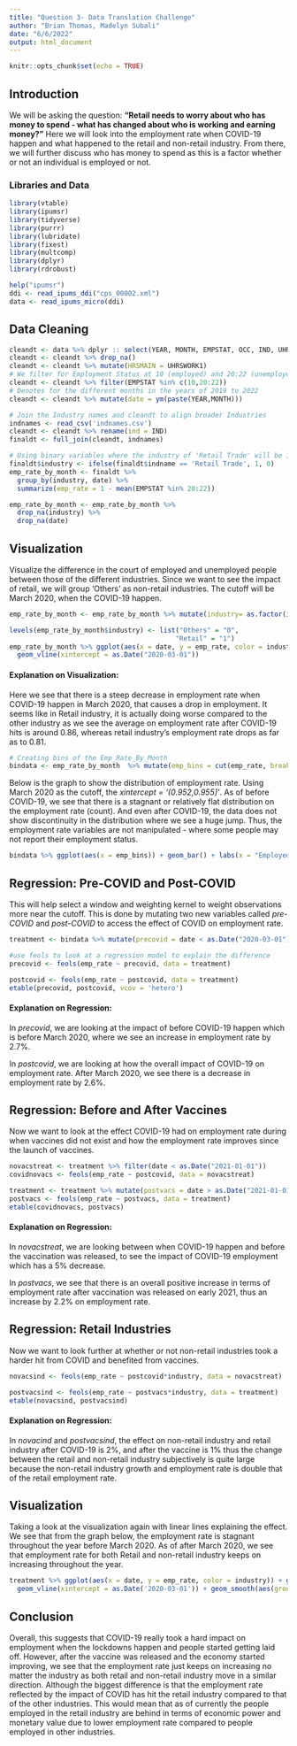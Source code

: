 ```yaml
---
title: "Question 3- Data Translation Challenge"
author: "Brian Thomas, Madelyn Subali"
date: "6/6/2022"
output: html_document
---
```


```r
knitr::opts_chunk$set(echo = TRUE)
```

## Introduction

We will be asking the question: **"Retail needs to worry about who has money to spend - what has changed about who is working and earning money?"** Here we will look into the employment rate when COVID-19 happen and what happened to the retail and non-retail industry. From there, we will further discuss who has money to spend as this is a factor whether or not an individual is employed or not. 

### Libraries and Data
```r
library(vtable)
library(ipumsr)
library(tidyverse)
library(purrr)
library(lubridate)
library(fixest)
library(multcomp)
library(dplyr)
library(rdrobust)

help("ipumsr")
ddi <- read_ipums_ddi("cps_00002.xml")
data <- read_ipums_micro(ddi)
```

## Data Cleaning 
```r
cleandt <- data %>% dplyr :: select(YEAR, MONTH, EMPSTAT, OCC, IND, UHRSWORK1, WKSTAT)
cleandt <- cleandt %>% drop_na()
cleandt <- cleandt %>% mutate(HRSMAIN = UHRSWORK1)
# We filter for Employment Status at 10 (employed) and 20:22 (unemployed)
cleandt <- cleandt %>% filter(EMPSTAT %in% c(10,20:22))
# Denotes for the different months in the years of 2019 to 2022
cleandt <- cleandt %>% mutate(date = ym(paste(YEAR,MONTH)))

# Join the Industry names and cleandt to align broader Industries
indnames <- read_csv('indnames.csv')
cleandt <- cleandt %>% rename(ind = IND)
finaldt <- full_join(cleandt, indnames)

# Using binary variables where the industry of 'Retail Trade' will be 1, and others will be 0.
finaldt$industry <- ifelse(finaldt$indname == 'Retail Trade', 1, 0)
emp_rate_by_month <- finaldt %>%
  group_by(industry, date) %>%
  summarize(emp_rate = 1 - mean(EMPSTAT %in% 20:22))

emp_rate_by_month <- emp_rate_by_month %>% 
  drop_na(industry) %>%
  drop_na(date)
```

## Visualization 
Visualize the difference in the court of employed and unemployed people between those of the different industries. Since we want to see the impact of retail, we will group 'Others' as non-retail industries. The cutoff will be March 2020, when the COVID-19 happen.

```r
emp_rate_by_month <- emp_rate_by_month %>% mutate(industry= as.factor(industry))

levels(emp_rate_by_month$industry) <- list("Others" = "0",       
                                          "Retail" = "1")
emp_rate_by_month %>% ggplot(aes(x = date, y = emp_rate, color = industry)) + geom_point() + labs(y = "Employed Rate", x = "Date") + 
  geom_vline(xintercept = as.Date("2020-03-01"))
```

#### Explanation on Visualization:
Here we see that there is a steep decrease in employment rate when COVID-19 happen in March 2020, that causes a drop in employment. It seems like in Retail industry, it is actually doing worse compared to the other industry as we see the average on employment rate after COVID-19 hits is around 0.86, whereas retail industry's employment rate drops as far as to 0.81. 


```r
# Creating bins of the Emp_Rate_By_Month
bindata <- emp_rate_by_month  %>% mutate(emp_bins = cut(emp_rate, breaks = 36))
```

Below is the graph to show the distribution of employment rate. Using March 2020 as the cutoff, the *xintercept = '(0.952,0.955]'*. As of before COVID-19, we see that there is a stagnant or relatively flat distribution on the employment rate (count). And even after COVID-19, the data does not show discontinuity in the distribution where we see a huge jump. Thus, the employment rate variables are not manipulated - where some people may not report their employment status.

```r
bindata %>% ggplot(aes(x = emp_bins)) + geom_bar() + labs(x = "Employed Rate Bins") + geom_vline(xintercept = '(0.952,0.955]') + theme(axis.text.x = element_blank())
```

## Regression: Pre-COVID and Post-COVID
This will help select a window and weighting kernel to weight observations more near the cutoff. This is done by mutating two new variables called *pre-COVID* and *post-COVID* to access the effect of COVID on employment rate.

```r
treatment <- bindata %>% mutate(precovid = date < as.Date("2020-03-01"), postcovid = date > as.Date("2020-03-01"))

#use feols to look at a regression model to explain the difference
precovid <- feols(emp_rate ~ precovid, data = treatment)

postcovid <- feols(emp_rate ~ postcovid, data = treatment)
etable(precovid, postcovid, vcov = 'hetero')
``` 

#### Explanation on Regression: 
In *precovid*, we are looking at the impact of before COVID-19 happen which is before March 2020, where we see an increase in employment rate by 2.7%. 

In *postcovid*, we are looking at how the overall impact of COVID-19 on employment rate. After March 2020, we see there is a decrease in employment rate by 2.6%. 

## Regression: Before and After Vaccines 
Now we want to look at the effect COVID-19 had on employment rate during when vaccines did not exist and how the employment rate improves since the launch of vaccines. 

```r
novacstreat <- treatment %>% filter(date < as.Date("2021-01-01"))
covidnovacs <- feols(emp_rate ~ postcovid, data = novacstreat)

treatment <- treatment %>% mutate(postvacs = date > as.Date("2021-01-01"))
postvacs <- feols(emp_rate ~ postvacs, data = treatment)
etable(covidnovacs, postvacs)

```

#### Explanation on Regression: 
In *novacstreat*, we are looking between when COVID-19 happen and before the vaccination was released, to see the impact of COVID-19 employment which has a 5% decrease. 

In *postvacs*, we see that there is an overall positive increase in terms of employment rate after vaccination was released on early 2021, thus an increase by 2.2% on employment rate. 


## Regression: Retail Industries 
Now we want to look further at whether or not non-retail industries took a harder hit from COVID and benefited from vaccines. 

```r
novacsind <- feols(emp_rate ~ postcovid*industry, data = novacstreat)

postvacsind <- feols(emp_rate ~ postvacs*industry, data = treatment)
etable(novacsind, postvacsind)
```

#### Explanation on Regression: 
In *novacind* and *postvacsind*, the effect on non-retail industry and retail industry after COVID-19 is 2%, and after the vaccine is 1% thus the change between the retail and non-retail industry subjectively is quite large because the non-retail industry growth and employment rate is double that of the retail employment rate. 

## Visualization 
Taking a look at the visualization again with linear lines explaining the effect. We see that from the graph below, the employment rate is stagnant throughout the year before March 2020. As of after March 2020, we see that employment rate for both Retail and non-retail industry keeps on increasing throughout the year. 
```r
treatment %>% ggplot(aes(x = date, y = emp_rate, color = industry)) + geom_point() + labs(y = "Employment Rate", x = "Date") +
  geom_vline(xintercept = as.Date('2020-03-01')) + geom_smooth(aes(group = precovid), method = 'lm', se = FALSE)
```

## Conclusion
Overall, this suggests that COVID-19 really took a hard impact on employment when the lockdowns happen and people started getting laid off. However, after the vaccine was released and the economy started improving, we see that the employment rate just keeps on increasing no matter the industry as both retail and non-retail industry move in a similar direction. Although the biggest difference is that the employment rate reflected by the impact of COVID has hit the retail industry compared to that of the other industries. This would mean that as of currently the people employed in the retail industry are behind in terms of economic power and monetary value due to lower employment rate compared to people employed in other industries.
